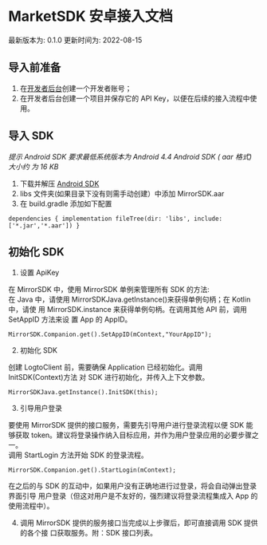 # MarketSDK 安卓接入文档

最新版本为: 0.1.0 更新时间为: 2022-08-15

## 导入前准备

1. 在[开发者后台](https://app.mirrorworld.fun/)创建一个开发者账号；
2. 在开发者后台创建一个项目并保存它的 API Key，以便在后续的接入流程中使用。

## 导入 SDK

_提示 Android SDK 要求最低系统版本为 Android 4.4 Android SDK ( aar 格式) 大小约
为 16 KB_

1. 下载并解压 [Android SDK](www.baidu.com)
2. libs 文件夹(如果目录下没有则需手动创建）中添加 MirrorSDK.aar
3. 在 build.gradle 添加如下配置 
```
dependencies { implementation fileTree(dir: 'libs', include: ['*.jar','*.aar']) }
```

## 初始化 SDK

1. 设置 ApiKey

在 MirrorSDK 中，使用 MirrorSDK 单例来管理所有 SDK 的方法:  
在 Java 中，请使用 MirrorSDKJava.getInstance()来获得单例句柄；在 Kotlin 中，请使
用 MirrorSDK.instance 来获得单例句柄。在调用其他 API 前，调用 SetAppID 方法来设
置 App 的 AppID。

```
MirrorSDK.Companion.get().SetAppID(mContext,"YourAppID");
```

2. 初始化 SDK

创建 LogtoClient 前，需要确保 Application 已经初始化。调用 InitSDK(Context)方法
对 SDK 进行初始化，并传入上下文参数。

```
MirrorSDKJava.getInstance().InitSDK(this);
```

3. 引导用户登录

要使用 MirrorSDK 提供的接口服务，需要先引导用户进行登录流程以便 SDK 能够获取
token。建议将登录操作纳入目标应用，并作为用户登录应用的必要步骤之一。  
调用 StartLogin 方法开始 SDK 的登录流程。

```
MirrorSDK.Companion.get().StartLogin(mContext);
```

在之后的与 SDK 的互动中，如果用户没有正确地进行过登录，将会自动弹出登录界面引导
用户登录（但这对用户是不友好的，强烈建议将登录流程集成入 App 的使用流程中）。

4. 调用 MirrorSDK 提供的服务接口当完成以上步骤后，即可直接调用 SDK 提供的各个接
   口获取服务。附：SDK 接口列表。
